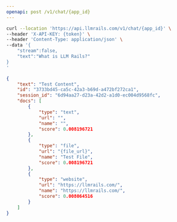 ```yaml
---
openapi: post /v1/chat/{app_id}
---
```



<RequestExample>

```bash Example Request
curl --location 'https://api.llmrails.com/v1/chat/{app_id}' \
--header 'X-API-KEY: {token}' \
--header 'Content-Type: application/json' \
--data '{   
    "stream":false,
    "text":"What is LLM Rails?"
}
'
```

</RequestExample>



<ResponseExample>

```json Response
{
    "text": "Test Content",
    "id": "3733bd45-ca5c-42a3-b69d-a472bf272ca1",
    "session_id": "6d94aa27-d23a-42d2-a1d0-ec004d9568fc",
    "docs": [
        {
            "type": "text",
            "url": "",
            "name": "",
            "score": 0.008196721
        },
        {
            "type": "file",
            "url": "{file_url}",
            "name": "Test File",
            "score": 0.008196721
        },
        {
            "type": "website",
            "url": "https://llmrails.com/",
            "name": "https://llmrails.com/",
            "score": 0.008064516
        }
    ]
}
```

</ResponseExample>